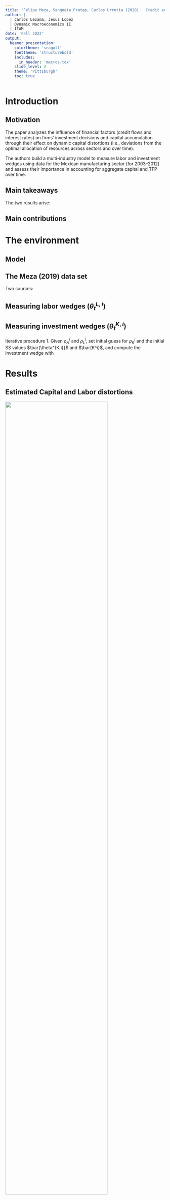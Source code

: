 ---
title: 'Felipe Meza, Sangeeta Pratap, Carlos Urrutia (2020).  Credit and investment distortions: Evidence from Mexican manufacturing, EL 197, 109610'
author: |
  | Carlos Lezama, Jesus Lopez
  | Dynamic Macroeconomics II
  | ITAM
date: 'Fall 2022'
output:
  beamer_presentation:
    colortheme: 'seagull'
    fonttheme: 'structurebold'
    includes:
      in_header: 'macros.tex'
    slide_level: 2
    theme: 'Pittsburgh'
    toc: true
---

# Introduction

## Motivation

The paper analyzes the influence of financial factors (credit flows and interest rates) on firms’ investment decisions and capital accumulation through their effect on dynamic capital distortions (i.e., deviations
from the optimal allocation of resources across sectors and over time).

The authors build a multi-industry model to measure labor and investment wedges using data for the Mexican manufacturing sector (for 2003–2012) and assess their importance in accounting for aggregate capital and TFP over time.


## Main takeaways

The two results arise:
\begin{itemize}
\item Changes in dynamic capital distortions are important in accounting for the path of capital over time.
\item Industry specific investment wedges (a wedge appears whenever firms deviate from the optimal choice) and credit conditions are correlated. Industries where the availability of credit falls and/or real interest rates increase experience an increase in their capital distortions.
\end{itemize}

## Main contributions

\begin{itemize}
\item Contribute to the strand of literature on the positive effects of the finance sector to the real economy.
\item Setup a production and investment model to measure the wedges for the Mexican manufacturing sector.
\item Build upon  the merged dataset of Meza \textit{et al.} (2019), linking output, employment and investment with credit flows and interest rates for Mexican industries between 2003 - 2013.
\end{itemize}

# The environment

\begin{itemize}
\item $n$ industries, each one a representative firm, facing two distortions: static labor wedge and dynamic investment wedge.
\item Technology: $Y^i_t = A^i_t(K^i_t)^{\alpha^i}(L^i_t)^{1-\alpha^i} $, where $A^i$ is an industry specific shock.
\item Firms own $K$ and maximize expected PV of profits net of expenditures 

$\Pi^i = E_0 \sum_{t = 0}^{\infty} (\frac{1}{1+\iota})^t \left\lbrace p_{t}^{i} Y_t^i - \theta_t^{L,i} w_t L_t^i - \theta_t^{K,i} \times [K_{t+1}^i - (1-\delta) K_t^i]  \right\rbrace $. 

where $\theta_t^{L,i} and \theta_t^{K,i}$ are stochastic industry-specific distortions that affect labor and investment, respectively. Total output is combined $Y_t = \Pi^n_{i = 1} (Y^i_t)^{\omega^i}$, with $\omega^i$ constant expenditure share in each industry.

\end{itemize}

## Model 
\begin{itemize}
\item Static labor allocation
 $L_t^i$ (3) \label{Eq3}
\item Dynamic Euler equation
$\Psi^i$ \label{Eq4}
\item Aggregation

\end{itemize}



## The Meza \textit{et al.} (2019) data set

Two sources:
\begin{itemize}
\item Survey: Encuesta Industrial Anual (EIA), INEGI. ~ 7,000 manufacturing establishments with information on all 86 4-digit NAICS 2007 (rama) industries. (82 when excluding Oil and missings)
\item Administrative data: Universe of commercial credit loans by banks reports  (R04C), CNBV, aggregated annually to 4-digit NAICS 2007 (using  a (probabilistic) crosswalk to match CNBV-NAICS classification).
\end{itemize}



## Measuring labor  wedges ($\theta_t^{L,i}$)


\begin{itemize}
\item Use US data for $\alpha^i$ (Hsieh and Klenow, 2009)
\item Compute revenue productivity: $p_t^iA_t^i =  \frac{p_t^iY_t^i}{(K^i_t)^{\alpha^i}(L^i_t)^{1-\alpha^i}}$
\item Estimate persistence parameter, $\rho_A^i$, for each 2-digit industry (sector) using Arellano-Bond estimator (for linear dynamic panel), recover Fixed Effect for each 4-digit industy (rama) to estimate steady-state (SS) values.
\item The labor wedge is computed from \ref{Eq3}.
\item The persistence parameter $\rho_L^i$ and its SS, are estimated analogously. 
\item Value added shres, $\omega^i$ are computed directly from the EIA
\end{itemize}




## Measuring investment wedges ($\theta_t^{K,i}$)

Iterative procedure
1. Given $\rho_A^i$ and $\rho_L^i$, set initial guess for $\rho_K^i$ and the initial SS values $\bar{\theta^{K,i}}$ and $\bar{K^i}$, and compute the investment wedge with \ref{Eq4}



# Results

## Estimated Capital and Labor distortions
\centering
![](fig/TableA1.jpg){width=80%}


Notes: The labor wedge is constructed to be unit mean. 

## Aggregate capital, TFP and average investment wedges.
\centering
![](fig/Fig2.jpg){width=80%}

# Conclusion

This study suggests that, 
